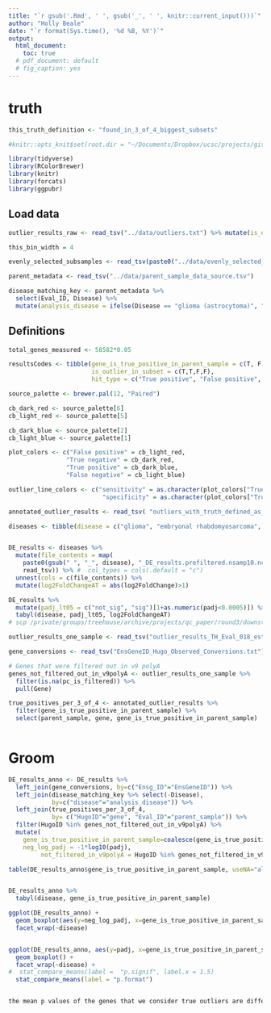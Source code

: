 ```yaml
---
title: "`r gsub('.Rmd', ' ', gsub('_', ' ', knitr::current_input()))`"
author: "Holly Beale"
date: "`r format(Sys.time(), '%d %B, %Y')`"
output:
  html_document:
    toc: true
  # pdf_document: default
  # fig_caption: yes
---
```


# truth
```r

this_truth_definition <- "found_in_3_of_4_biggest_subsets"

```


```r

#knitr::opts_knit$set(root.dir = "~/Documents/Dropbox/ucsc/projects/gitCode/calculations for umend_qc_publication/")

library(tidyverse)
library(RColorBrewer)
library(knitr)
library(forcats)
library(ggpubr)

```

## Load data

```r

outlier_results_raw <- read_tsv("../data/outliers.txt") %>% mutate(is_outlier_in_subset = TRUE)

this_bin_width = 4

evenly_selected_subsamples <- read_tsv(paste0("../data/evenly_selected_subsamples_with_binwidth_4.tsv"))

parent_metadata <- read_tsv("../data/parent_sample_data_source.tsv")

disease_matching_key <- parent_metadata %>% 
  select(Eval_ID, Disease) %>% 
  mutate(analysis_disease = ifelse(Disease == "glioma (astrocytoma)", "glioma", Disease))

```

## Definitions

```r

total_genes_measured <- 58582*0.05

resultsCodes <- tibble(gene_is_true_positive_in_parent_sample = c(T, F, T, F),
                       is_outlier_in_subset = c(T,T,F,F),
                       hit_type = c("True positive", "False positive", "False negative", "True negative"))

source_palette <- brewer.pal(12, "Paired")

cb_dark_red <- source_palette[6]
cb_light_red <- source_palette[5]

cb_dark_blue <- source_palette[2]
cb_light_blue <- source_palette[1]

plot_colors <- c("False positive" = cb_light_red,
                "True negative" = cb_dark_red,
                "True positive" = cb_dark_blue,
                "False negative" = cb_light_blue)

outlier_line_colors <- c("sensitivity" = as.character(plot_colors["True positive"]),
                          "specificity" = as.character(plot_colors["True negative"]))


```

```r


annotated_outlier_results <- read_tsv( "outliers_with_truth_defined_as_3_of_4_deepest_subsets.txt")

diseases <- tibble(disease = c("glioma", "embryonal rhabdomyosarcoma", "medulloblastoma"))


DE_results <- diseases %>% 
  mutate(file_contents = map(
    paste0(gsub(" ", "_", disease), "_DE_results.prefiltered.nsamp10.ncounts15.txt.gz"),
    read_tsv)) %>% #  col_types = cols(.default = "c")
  unnest(cols = c(file_contents)) %>%
  mutate(log2FoldChangeAT = abs(log2FoldChange)>1)

DE_results %>%
  mutate(padj_lt05 = c("not_sig", "sig")[1+as.numeric(padj<0.0005)]) %>%
  tabyl(disease, padj_lt05, log2FoldChangeAT)
# scp /private/groups/treehouse/archive/projects/qc_paper/round3/downstream/TH_Eval_018_est12M_UMEND_seqtk_seed_3263/tertiary/treehouse-protocol-14.0.1-765565a/compendium-TreehousePEDv9/outlier_results_TH_Eval_018_est12M_UMEND_seqtk_seed_3263

outlier_results_one_sample <- read_tsv("outlier_results_TH_Eval_018_est12M_UMEND_seqtk_seed_3263")

gene_conversions <- read_tsv("EnsGeneID_Hugo_Observed_Conversions.txt")

```

```r

# Genes that were filtered out in v9 polyA
genes_not_filtered_out_in_v9polyA <- outlier_results_one_sample %>% 
  filter(is.na(pc_is_filtered)) %>%
  pull(Gene)

true_positives_per_3_of_4 <- annotated_outlier_results %>% 
  filter(gene_is_true_positive_in_parent_sample) %>%
  select(parent_sample, gene, gene_is_true_positive_in_parent_sample) 
  
```


# Groom
```r

DE_results_anno <- DE_results %>% 
  left_join(gene_conversions, by=c("Ensg_ID"="EnsGeneID")) %>%
  left_join(disease_matching_key %>% select(-Disease), 
            by=c("disease"="analysis_disease")) %>%
  left_join(true_positives_per_3_of_4, 
            by= c("HugoID"="gene", "Eval_ID"="parent_sample")) %>% 
  filter(HugoID %in% genes_not_filtered_out_in_v9polyA) %>%
  mutate(
    gene_is_true_positive_in_parent_sample=coalesce(gene_is_true_positive_in_parent_sample, FALSE),
    neg_log_padj = -1*log10(padj),
         not_filtered_in_v9polyA = HugoID %in% genes_not_filtered_in_v9polyA)

table(DE_results_anno$gene_is_true_positive_in_parent_sample, useNA="always")


DE_results_anno %>%
  tabyl(disease, gene_is_true_positive_in_parent_sample)

ggplot(DE_results_anno) + 
  geom_boxplot(aes(y=neg_log_padj, x=gene_is_true_positive_in_parent_sample)) +
  facet_wrap(~disease)


ggplot(DE_results_anno, aes(y=padj, x=gene_is_true_positive_in_parent_sample)) + 
  geom_boxplot() +
  facet_wrap(~disease) + 
#  stat_compare_means(label =  "p.signif", label.x = 1.5) 
  stat_compare_means(label = "p.format")


the mean p values of the genes that we consider true outliers are different than the mean p values we consider genes that are not true outliers. This shows that outliers present in a single sample and identified as true by being present in 3 of 4 deepest also have evidence of being genes that are differentially expressed in samples with that disease compared to all other samples. 


```

